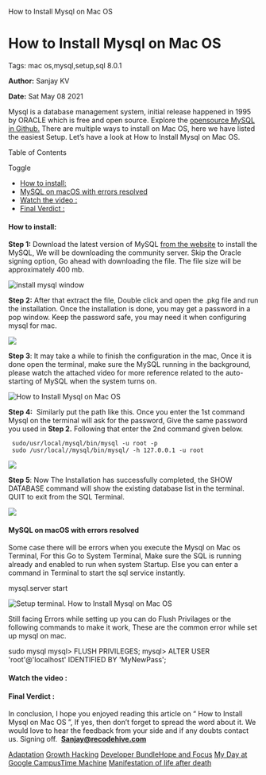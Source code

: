    How to Install Mysql on Mac OS

How to Install Mysql on Mac OS
==============================

Tags: mac os,mysql,setup,sql 8.0.1

**Author:** Sanjay KV

**Date:** Sat May 08 2021

Mysql is a database management system, initial release happened in 1995 by ORACLE which is free and open source. Explore the [opensource MySQL in Github.](https://github.com/mysql/mysql-server) There are multiple ways to install on Mac OS, here we have listed the easiest Setup. Let’s have a look at How to Install Mysql on Mac OS.

Table of Contents

Toggle

*   [How to install:](https://recodehive.com/how-to-install-mysql-on-mac-os/#How_to_install "How to install:")
*   [MySQL on macOS with errors resolved](https://recodehive.com/how-to-install-mysql-on-mac-os/#MySQL_on_macOS_with_errors_resolved "MySQL on macOS with errors resolved")
*   [Watch the video :](https://recodehive.com/how-to-install-mysql-on-mac-os/#Watch_the_video "Watch the video : ")
*   [Final Verdict :](https://recodehive.com/how-to-install-mysql-on-mac-os/#Final_Verdict "Final Verdict :")

#### How to install:

**Step 1:** Download the latest version of MySQL [from the website](https://dev.mysql.com/downloads/mysql/) to install the MySQL, We will be downloading the community server. Skip the Oracle signing option, Go ahead with downloading the file. The file size will be approximately 400 mb.

![install mysql window](https://recodehive.com/wp-content/uploads/2019/01/Screenshot-2019-01-02-at-11.58.33-PM-1024x540.png)

**Step 2:** After that extract the file, Double click and open the .pkg file and run the installation. Once the installation is done, you may get a password in a pop window. Keep the password safe, you may need it when configuring mysql for mac.

![](https://recodehive.com/wp-content/uploads/2021/05/image-6-1024x706.png)

**Step 3**: It may take a while to finish the configuration in the mac, Once it is done open the terminal, make sure the MySQL running in the background, please watch the attached video for more reference related to the auto-starting of MySQL when the system turns on.

![How to Install Mysql on Mac OS](https://recodehive.com/wp-content/uploads/2019/01/Screenshot-2019-01-03-at-12.00.07-AM.jpg)

**Step 4:**  Similarly put the path like this. Once you enter the 1st command Mysql on the terminal will ask for the password, Give the same password you used in **Step 2.** Following that enter the 2nd command given below.

     sudo/usr/local/mysql/bin/mysql -u root -p
     sudo /usr/local//mysql/bin/mysql/ -h 127.0.0.1 -u root

![](https://recodehive.com/wp-content/uploads/2021/05/image-7.png)

**Step 5**: Now The Installation has successfully completed, the SHOW DATABASE command will show the existing database list in the terminal. QUIT to exit from the SQL Terminal.

![](https://recodehive.com/wp-content/uploads/2021/05/image-8.png)

#### MySQL on macOS with errors resolved

Some case there will be errors when you execute the Mysql on Mac os Terminal, For this Go to System Terminal, Make sure the SQL is running already and enabled to run when system Startup. Else you can enter a command in Terminal to start the sql service instantly.

mysql.server start

![Setup terminal. How to Install Mysql on Mac OS](https://recodehive.com/wp-content/uploads/2019/01/Screenshot-2019-01-03-at-12.32.15-AM.jpg)

Still facing Errors while setting up you can do Flush Privilages or the following commands to make it work, These are the common error while set up mysql on mac.

sudo mysql
mysql> FLUSH PRIVILEGES;
mysql> ALTER USER 'root'@'localhost' IDENTIFIED BY 'MyNewPass';

#### Watch the video :

#### Final Verdict :

In conclusion, I hope you enjoyed reading this article on “ How to Install Mysql on Mac OS ”, If yes, then don’t forget to spread the word about it. We would love to hear the feedback from your side and if any doubts contact us. Signing off. [](https://recodehive.com/about-us/) **[Sanjay@recodehive.com](https://recodehive.com/about-us/)**

[Adaptation](https://recodehive.com/the-adaptation/) [Growth Hacking](https://recodehive.com/tag/growth-hacking/) [Developer Bundle](https://recodehive.com/category/dev-labs/)[Hope and Focus](https://recodehive.com/hopeandfocus/) [My Day at Google Campus](https://recodehive.com/my-day-at-google-campus-hyderabad/)[Time Machine](https://recodehive.com/time-machine-2-0/) [Manifestation of life after death](https://recodehive.com/the-manifestation-of-life-after-death/)